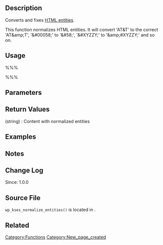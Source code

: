 == Description ==
Converts and fixes [[wikipedia:HTML_entities|HTML entities]].

This function normalizes HTML entities. It will convert 'AT&T' to the correct 'AT&amp;amp;T', '&amp;#00058;' to '&amp;#58;', '&amp;#XYZZY;' to '&amp;amp;#XYZZY;' and so on.

== Usage ==
%%%<?php wp_kses_normalize_entities( $string ) ?>%%%

== Parameters ==
{{Parameter|$string|string|Content to normalize entities}}

== Return Values ==
; (string) : Content with normalized entities

== Examples ==
<!-- Need creative examples. Feel free to link to external examples. -->

== Notes ==

== Change Log ==
Since: 1.0.0

== Source File ==

<tt>wp_kses_normalize_entities()</tt> is located in {{Trac|wp-includes/kses.php}}.

== Related ==
<!--
    To Do:
    Need to find related functions.
    Need to create groups of functions and create templates to add them to a page quickly.
    Some functions may be related to many groups of functions.
-->

{{Tag Footer}}

[[Category:Functions]]
[[Category:New_page_created]]